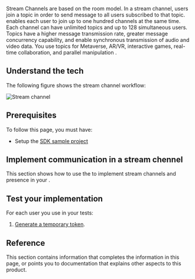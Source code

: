 

Stream Channels are based on the room model. In a stream channel, users join a topic in order to send message
to all users subscribed to that topic.  <Vg k="MESS"/> enables each user to join up to one hundred channels at the
same time. Each channel can have unlimited topics and up to 128 simultaneous users. Topics have a higher message
transmission rate, greater message concurrency capability, and enable synchronous transmission of audio and video
data. You use topics for Metaverse, AR/VR, interactive games, real-time collaboration, and parallel
manipulation <Vpl k="CLIENT" />.

## Understand the tech

The following figure shows the stream channel workflow:

![Stream channel](/images/signaling/stream-channel-workflow.svg)

## Prerequisites

To follow this page, you must have:

- Setup the [<Vg k="MESS"/> SDK sample project](/en/signaling/get-started/get-started-sdk#project-setup)

## Implement communication in a stream chennel

This section shows how to use the <Vpd k="SDK" /> to implement stream channels and presence in your <Vpl k="CLIENT" />.

<ProjectImplement/>

## Test your implementation

For each user you use in your tests:

1. [Generate a temporary token](../reference/manage-agora-account#generate-a--token).


<ProjectTest/>

## Reference

This section contains information that completes the information in this page, or points you to documentation that explains other aspects to this
product.

<Reference/>
